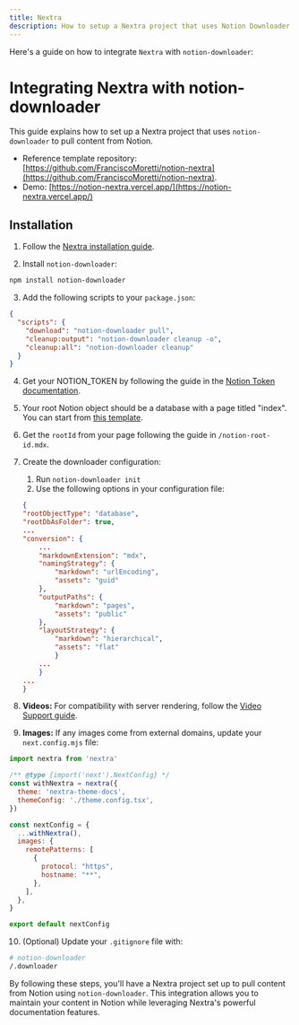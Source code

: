 ```yaml
---
title: Nextra
description: How to setup a Nextra project that uses Notion Downloader to pull content from Notion.
---
```



Here's a guide on how to integrate `Nextra` with `notion-downloader`:

# Integrating Nextra with notion-downloader

This guide explains how to set up a Nextra project that uses `notion-downloader` to pull content from Notion.
- Reference template repository: [https://github.com/FranciscoMoretti/notion-nextra](https://github.com/FranciscoMoretti/notion-nextra).
- Demo: [https://notion-nextra.vercel.app/](https://notion-nextra.vercel.app/)

## Installation

1. Follow the [Nextra installation guide](https://nextra.site/docs).

2. Install `notion-downloader`:

```bash
npm install notion-downloader
```

3. Add the following scripts to your `package.json`:

```json
{
  "scripts": {
    "download": "notion-downloader pull",
    "cleanup:output": "notion-downloader cleanup -o",
    "cleanup:all": "notion-downloader cleanup"
  }
}
```

4. Get your NOTION_TOKEN by following the guide in the [Notion Token documentation](https://nextra.site/docs/notion-token).

5. Your root Notion object should be a database with a page titled "index". You can start from [this template](https://franciscomoretti.notion.site/11a047149aef80578303e705001bb90e?v=8446592daa4c4e7ab8c2c73cae646e27).

6. Get the `rootId` from your page following the guide in `/notion-root-id.mdx`.


7. Create the downloader configuration:

   1. Run `notion-downloader init`
   2. Use the following options in your configuration file:

    ```json
    {
    "rootObjectType": "database",
    "rootDbAsFolder": true,
    ...
    "conversion": {
        ...
        "markdownExtension": "mdx",
        "namingStrategy": {
            "markdown": "urlEncoding",
            "assets": "guid"
        },
        "outputPaths": {
            "markdown": "pages",
            "assets": "public"
        },
        "layoutStrategy": {
            "markdown": "hierarchical",
            "assets": "flat"
            }
        ...
        }
    ...
    }
    ```

8. **Videos:** For compatibility with server rendering, follow the [Video Support guide](https://nextra.site/docs/guide/video).

9. **Images:** If any images come from external domains, update your `next.config.mjs` file:

```javascript
import nextra from 'nextra'

/** @type {import('next').NextConfig} */
const withNextra = nextra({
  theme: 'nextra-theme-docs',
  themeConfig: './theme.config.tsx',
})

const nextConfig = {
  ...withNextra(),
  images: {
    remotePatterns: [
      {
        protocol: "https",
        hostname: "**",
      },
    ],
  },
}

export default nextConfig
```


10. (Optional) Update your `.gitignore` file with:

```bash
# notion-downloader
/.downloader
```

By following these steps, you'll have a Nextra project set up to pull content from Notion using `notion-downloader`. This integration allows you to maintain your content in Notion while leveraging Nextra's powerful documentation features.